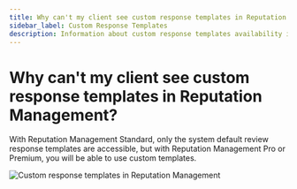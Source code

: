 ```yaml
---
title: Why can't my client see custom response templates in Reputation Management?
sidebar_label: Custom Response Templates
description: Information about custom response templates availability in Reputation Management editions
---
```


# Why can't my client see custom response templates in Reputation Management?

With Reputation Management Standard, only the system default review response templates are accessible, but with Reputation Management Pro or Premium, you will be able to use custom templates.

![Custom response templates in Reputation Management](/img/reputation-management/faqs/custom-templates.jpg)